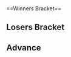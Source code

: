 {{DISPLAYTITLE:MLG Chicago 2006: Open Bracket}}{{SetGame|melee}}
{{tabs static
|name1=Overview
|link1=MLG/2006/Chicago
|name2=Open Bracket
|link2=MLG/2006/Chicago/Open Bracket
|name3=Singles Bracket
|link3=MLG/2006/Chicago/Singles Bracket
|name4=Doubles Bracket
|link4=MLG/2006/Chicago/Doubles Bracket
|This=2
}}<br/>
==Winners Bracket==
{{64SEBracket
|r1m1p1=Azen |r1m1p1flag=us |r1m1p1score={{win}} |r1m1win=1
|r1m1p2=Bye |r1m1p2flag= |r1m1p2score=
|r1m2p1=Mason |r1m2p1flag= |r1m2p1score=0 |r1m2win=2
|r1m2p2=DoH |r1m2p2flag=us |r1m2p2score=2
|r1m3p1=Iggy |r1m3p1flag=us |r1m3p1score=2 |r1m3win=1
|r1m3p2=No Hope |r1m3p2flag= |r1m3p2score=0
|r1m4p1=Joshu |r1m4p1flag=us |r1m4p1score={{win}} |r1m4win=1
|r1m4p2=Bye |r1m4p2flag= |r1m4p2score=
|r1m5p1=IK_GOST |r1m5p1flag=us |r1m5p1score={{win}} |r1m5win=1
|r1m5p2=Bye |r1m5p2flag= |r1m5p2score=
|r1m6p1=Only1z |r1m6p1flag= |r1m6p1score=0 |r1m6win=2
|r1m6p2=Watty |r1m6p2flag= |r1m6p2score=2
|r1m7p1=Nick B |r1m7p1flag= |r1m7p1score=2 |r1m7win=1
|r1m7p2=Jloc09 |r1m7p2flag= |r1m7p2score=0
|r1m8p1=Zulu |r1m8p1flag= |r1m8p1score={{win}} |r1m8win=1
|r1m8p2=Bye |r1m8p2flag= |r1m8p2score=

|r1m9p1=Zanguzen |r1m9p1flag=us |r1m9p1score={{win}} |r1m9win=1
|r1m9p2=Bye |r1m9p2flag= |r1m9p2score=
|r1m10p1=Jesi |r1m10p1flag= |r1m10p1score=1 |r1m10win=2
|r1m10p2=Aob |r1m10p2flag= |r1m10p2score=2
|r1m11p1=Ike |r1m11p1flag= |r1m11p1score=0 |r1m11win=2
|r1m11p2=Snap Pop |r1m11p2flag= |r1m11p2score=2
|r1m12p1=Drephen |r1m12p1flag=us |r1m12p1score={{win}} |r1m12win=1
|r1m12p2=Bye |r1m12p2flag= |r1m12p2score=
|r1m13p1=Kishsquared |r1m13p1flag=us |r1m13p1score={{win}} |r1m13win=1
|r1m13p2=Bye |r1m13p2flag= |r1m13p2score=
|r1m14p1=Tdaddy |r1m14p1flag= |r1m14p1score=0 |r1m14win=2
|r1m14p2=Mathos |r1m14p2flag=us |r1m14p2score=2
|r1m15p1=Jazzness |r1m15p1flag= |r1m15p1score={{win}} |r1m15win=1
|r1m15p2=Crashman |r1m15p2flag= |r1m15p2score=
|r1m16p1=Chillin |r1m16p1flag=us |r1m16p1score={{win}} |r1m16win=1
|r1m16p2=Bye |r1m16p2flag= |r1m16p2score=

|r1m17p1=Tapion |r1m17p1flag=us |r1m17p1score={{win}} |r1m17win=1
|r1m17p2=Bye |r1m17p2flag= |r1m17p2score=
|r1m18p1=C_Tips |r1m18p1flag= |r1m18p1score=0 |r1m18win=2
|r1m18p2=BBBD |r1m18p2flag= |r1m18p2score=2
|r1m19p1=Dr. Z |r1m19p1flag=us |r1m19p1score=2 |r1m19win=1
|r1m19p2=Mendoza |r1m19p2flag= |r1m19p2score=0
|r1m20p1=Joe Bushman |r1m20p1flag=us |r1m20p1score={{win}} |r1m20win=1
|r1m20p2=Bye |r1m20p2flag= |r1m20p2score=
|r1m21p1=Pete Chen |r1m21p1flag=us |r1m21p1score={{win}} |r1m21win=1
|r1m21p2=Bye |r1m21p2flag= |r1m21p2score=
|r1m22p1=Pimp_666 |r1m22p1flag= |r1m22p1score=0 |r1m22win=2
|r1m22p2=The Doug |r1m22p2flag=us |r1m22p2score=2
|r1m23p1=dmac |r1m23p1flag=us |r1m23p1score=2 |r1m23win=1
|r1m23p2=ZigZag |r1m23p2flag= |r1m23p2score=0
|r1m24p1=Jiano |r1m24p1flag=us |r1m24p1score={{win}} |r1m24win=1
|r1m24p2=Bye |r1m24p2flag= |r1m24p2score=

|r1m25p1=Leprechaun |r1m25p1flag=us |r1m25p1score={{win}} |r1m25win=1
|r1m25p2=Bye |r1m25p2flag= |r1m25p2score=
|r1m26p1=JesusOmega |r1m26p1flag= |r1m26p1score=0 |r1m26win=2
|r1m26p2=Kaiser GL |r1m26p2flag=us |r1m26p2score=2
|r1m27p1=Helios |r1m27p1flag=se |r1m27p1score=2 |r1m27win=1
|r1m27p2=ViperBoy |r1m27p2flag=us |r1m27p2score=0
|r1m28p1=Darkrain |r1m28p1flag=us |r1m28p1score={{win}} |r1m28win=1
|r1m28p2=Bye |r1m28p2flag= |r1m28p2score=
|r1m29p1=Kishprime |r1m29p1flag=us |r1m29p1score={{win}} |r1m29win=1
|r1m29p2=Bye |r1m29p2flag= |r1m29p2score=
|r1m30p1=TRE1 |r1m30p1flag= |r1m30p1score=0 |r1m30win=2
|r1m30p2=Trail |r1m30p2flag=us |r1m30p2score=2
|r1m31p1=Spaddis |r1m31p1flag= |r1m31p1score=0 |r1m31win=2
|r1m31p2=RaycHUN1 |r1m31p2flag= |r1m31p2score=2
|r1m32p1=Doraki |r1m32p1flag=fr |r1m32p1score={{win}} |r1m32win=1
|r1m32p2=Bye |r1m32p2flag= |r1m32p2score=

|r2m1p1=Azen |r2m1p1flag=us |r2m1p1score=2 |r2m1win=1
|r2m1p2=DoH |r2m1p2flag=us |r2m1p2score=0
|r2m2p1=Iggy |r2m2p1flag=us |r2m2p1score=2 |r2m2win=1
|r2m2p2=Joshu |r2m2p2flag=us |r2m2p2score=0
|r2m3p1=IK_GOST |r2m3p1flag=us |r2m3p1score=2 |r2m3win=1
|r2m3p2=Watty |r2m3p2flag= |r2m3p2score=1
|r2m4p1=Nick B |r2m4p1flag= |r2m4p1score=0 |r2m4win=2
|r2m4p2=Zulu |r2m4p2flag= |r2m4p2score=2
|r2m5p1=Zanguzen |r2m5p1flag=us |r2m5p1score=2 |r2m5win=1
|r2m5p2=Aob |r2m5p2flag= |r2m5p2score=0
|r2m6p1=Snap Pop |r2m6p1flag= |r2m6p1score=0 |r2m6win=2
|r2m6p2=Drephen |r2m6p2flag=us |r2m6p2score=2
|r2m7p1=Kishsquared |r2m7p1flag=us |r2m7p1score=1 |r2m7win=2
|r2m7p2=Mathos |r2m7p2flag=us |r2m7p2score=2
|r2m8p1=Jazzness |r2m8p1flag= |r2m8p1score=0 |r2m8win=2
|r2m8p2=Chillin |r2m8p2flag=us |r2m8p2score=2
|r2m9p1=Tapion |r2m9p1flag=us |r2m9p1score=2 |r2m9win=1
|r2m9p2=BBBD |r2m9p2flag= |r2m9p2score=0
|r2m10p1=Dr. Z |r2m10p1flag=us |r2m10p1score=0 |r2m10win=2
|r2m10p2=Joe Bushman |r2m10p2flag=us |r2m10p2score=2
|r2m11p1=Pete Chen |r2m11p1flag=us |r2m11p1score=0 |r2m11win=2
|r2m11p2=The Doug |r2m11p2flag=us |r2m11p2score=2
|r2m12p1=dmac |r2m12p1flag=us |r2m12p1score=0 |r2m12win=2
|r2m12p2=Jiano |r2m12p2flag=us |r2m12p2score=2
|r2m13p1=Leprechaun |r2m13p1flag=us |r2m13p1score=0 |r2m13win=2
|r2m13p2=Kaiser GL |r2m13p2flag=us |r2m13p2score=2
|r2m14p1=Helios |r2m14p1flag=se |r2m14p1score=1 |r2m14win=2
|r2m14p2=Darkrain |r2m14p2flag=us |r2m14p2score=2
|r2m15p1=Kishprime |r2m15p1flag=us |r2m15p1score=1 |r2m15win=2
|r2m15p2=Trail |r2m15p2flag=us |r2m15p2score=2
|r2m16p1=RaycHUN1 |r2m16p1flag= |r2m16p1score=0 |r2m16win=2
|r2m16p2=Doraki |r2m16p2flag=fr |r2m16p2score=2

|r3m1p1=Azen |r3m1p1flag=us |r3m1p1score=2 |r3m1win=1
|r3m1p2=Iggy |r3m1p2flag=us |r3m1p2score=1
|r3m2p1=IK_GOST |r3m2p1flag=us |r3m2p1score=0 |r3m2win=2
|r3m2p2=Zulu |r3m2p2flag= |r3m2p2score=2
|r3m3p1=Zanguzen |r3m3p1flag=us |r3m3p1score=2 |r3m3win=1
|r3m3p2=Drephen |r3m3p2flag=us |r3m3p2score=1
|r3m4p1=Mathos |r3m4p1flag=us |r3m4p1score=0 |r3m4win=2
|r3m4p2=Chillin |r3m4p2flag=us |r3m4p2score=2
|r3m5p1=Tapion |r3m5p1flag=us |r3m5p1score=2 |r3m5win=1
|r3m5p2=Joe Bushman |r3m5p2flag=us |r3m5p2score=1
|r3m6p1=The Doug |r3m6p1flag=us |r3m6p1score=2 |r3m6win=1
|r3m6p2=Jiano |r3m6p2flag=us |r3m6p2score=1
|r3m7p1=Kaiser GL |r3m7p1flag=us |r3m7p1score=1 |r3m7win=2
|r3m7p2=Darkrain |r3m7p2flag=us |r3m7p2score=2
|r3m8p1=Trail |r3m8p1flag=us |r3m8p1score=2 |r3m8win=1
|r3m8p2=Doraki |r3m8p2flag=fr |r3m8p2score=1

|r4m1p1=Azen |r4m1p1flag=us |r4m1p1score=2 |r4m1win=1
|r4m1p2=Zulu |r4m1p2flag= |r4m1p2score=0
|r4m2p1=Zanguzen |r4m2p1flag=us |r4m2p1score=0 |r4m2win=2
|r4m2p2=Chillin |r4m2p2flag=us |r4m2p2score=2
|r4m3p1=Tapion |r4m3p1flag=us |r4m3p1score=1 |r4m3win=2
|r4m3p2=The Doug |r4m3p2flag=us |r4m3p2score=2
|r4m4p1=Darkrain |r4m4p1flag=us |r4m4p1score=2 |r4m4win=1
|r4m4p2=Trail |r4m4p2flag=us |r4m4p2score=0

|r5m1p1=Azen |r5m1p1flag=us |r5m1p1score=2 |r5m1win=1
|r5m1p2=Chillin |r5m1p2flag=us |r5m1p2score=0
|r5m2p1=The Doug |r5m2p1flag=us |r5m2p1score=1 |r5m2win=2
|r5m2p2=Darkrain |r5m2p2flag=us |r5m2p2score=2

|r6m1p1=Azen |r6m1p1flag=us |r6m1p1score=2 |r6m1win=1
|r6m1p2=Darkrain |r6m1p2flag=us |r6m1p2score=0
}}
==Losers Bracket==
{{48DELBracketSmwA
|tourneylink=MLG/2006/Chicago
|tourneyname=MLG Chicago 2006
|l1placement=49-64
|l2placement=41-48
|l3placement=33-40
|l4placement=
|l5placement=
|l6placement=
|l7placement=

|l1m1p1=Mason |l1m1p1flag= |l1m1p1score=1 |l1m1win=2
|l1m1p2=RaycHUN1 |l1m1p2flag= |l1m1p2score=2
|l1m2p1=No Hope |l1m2p1flag= |l1m2p1score=0 |l1m2win=2
|l1m2p2=Kishprime |l1m2p2flag=us |l1m2p2score=2
|l1m3p1=Only1z |l1m3p1flag= |l1m3p1score=0 |l1m3win=2
|l1m3p2=Helios |l1m3p2flag=se |l1m3p2score=2
|l1m4p1=Jloc09 |l1m4p1flag= |l1m4p1score= |l1m4win=2
|l1m4p2=Leprechaun |l1m4p2flag=us |l1m4p2score={{win}}
|l1m5p1=Jesi |l1m5p1flag= |l1m5p1score=0 |l1m5win=2
|l1m5p2=dmac |l1m5p2flag=us |l1m5p2score=2
|l1m6p1=Ike |l1m6p1flag= |l1m6p1score=0 |l1m6win=2
|l1m6p2=Pete Chen |l1m6p2flag=us |l1m6p2score=2
|l1m7p1=Tdaddy |l1m7p1flag= |l1m7p1score=0 |l1m7win=2
|l1m7p2=Dr. Z |l1m7p2flag=us |l1m7p2score=2
|l1m8p1=Crashman |l1m8p1flag= |l1m8p1score={{win}} |l1m8win=1
|l1m8p2=BBBD |l1m8p2flag= |l1m8p2score=
|l1m9p1=C_Tips |l1m9p1flag= |l1m9p1score=0 |l1m9win=2
|l1m9p2=Jazzness |l1m9p2flag= |l1m9p2score=2
|l1m10p1=Mendoza |l1m10p1flag= |l1m10p1score= |l1m10win=2
|l1m10p2=Kishsquared |l1m10p2flag=us |l1m10p2score={{win}}
|l1m11p1=Pimp_666 |l1m11p1flag= |l1m11p1score=1 |l1m11win=2
|l1m11p2=Snap Pop |l1m11p2flag= |l1m11p2score=2
|l1m12p1=ZigZag |l1m12p1flag= |l1m12p1score=1 |l1m12win=2
|l1m12p2=Aob |l1m12p2flag= |l1m12p2score=2
|l1m13p1=JesusOmega |l1m13p1flag= |l1m13p1score=0 |l1m13win=2
|l1m13p2=Nick B |l1m13p2flag= |l1m13p2score=2
|l1m14p1=ViperBoy |l1m14p1flag=us |l1m14p1score=2 |l1m14win=1
|l1m14p2=Watty |l1m14p2flag= |l1m14p2score=1
|l1m15p1=TRE1 |l1m15p1flag= |l1m15p1score=0 |l1m15win=2
|l1m15p2=Joshu |l1m15p2flag=us |l1m15p2score=2
|l1m16p1=Spaddis |l1m16p1flag= |l1m16p1score=0 |l1m16win=2
|l1m16p2=DoH |l1m16p2flag=us |l1m16p2score=2

|l2m1p1=RaycHUN1 |l2m1p1flag= |l2m1p1score=0 |l2m1win=2
|l2m1p2=Kishprime |l2m1p2flag=us |l2m1p2score=2
|l2m2p1=Helios |l2m2p1flag=se |l2m2p1score= |l2m2win=2
|l2m2p2=Leprechaun |l2m2p2flag=us |l2m2p2score={{win}}
|l2m3p1=dmac |l2m3p1flag=us |l2m3p1score=2 |l2m3win=1
|l2m3p2=Pete Chen |l2m3p2flag=us |l2m3p2score=0
|l2m4p1=Dr. Z |l2m4p1flag=us |l2m4p1score= |l2m4win=2
|l2m4p2=Crashman |l2m4p2flag= |l2m4p2score={{win}}
|l2m5p1=Jazzness |l2m5p1flag= |l2m5p1score= |l2m5win=2
|l2m5p2=Kishsquared |l2m5p2flag=us |l2m5p2score={{win}}
|l2m6p1=Snap Pop |l2m6p1flag= |l2m6p1score=0 |l2m6win=2
|l2m6p2=Aob |l2m6p2flag= |l2m6p2score=2
|l2m7p1=Nick B |l2m7p1flag= |l2m7p1score=1 |l2m7win=2
|l2m7p2=ViperBoy |l2m7p2flag=us |l2m7p2score=2
|l2m8p1=Joshu |l2m8p1flag=us |l2m8p1score=2 |l2m8win=1
|l2m8p2=DoH |l2m8p2flag=us |l2m8p2score=0
 
|l3m1p1=Iggy |l3m1p1flag=us |l3m1p1score=1 |l3m1win=2
|l3m1p2=Kishprime |l3m1p2flag=us |l3m1p2score=2
|l3m2p1=IK_GOST |l3m2p1flag=us |l3m2p1score=2 |l3m2win=1
|l3m2p2=Leprechaun |l3m2p2flag=us |l3m2p2score=1
|l3m3p1=Drephen |l3m3p1flag=us |l3m3p1score=0 |l3m3win=2
|l3m3p2=dmac |l3m3p2flag=us |l3m3p2score=2
|l3m4p1=Mathos |l3m4p1flag=us |l3m4p1score=2 |l3m4win=1
|l3m4p2=Crashman |l3m4p2flag= |l3m4p2score=0
|l3m5p1=Joe Bushman |l3m5p1flag=us |l3m5p1score=2 |l3m5win=1
|l3m5p2=Kishsquared |l3m5p2flag=us |l3m5p2score=1
|l3m6p1=Jiano |l3m6p1flag=us |l3m6p1score=2 |l3m6win=1
|l3m6p2=Aob |l3m6p2flag= |l3m6p2score=0
|l3m7p1=Kaiser GL |l3m7p1flag=us |l3m7p1score=2 |l3m7win=1
|l3m7p2=ViperBoy |l3m7p2flag=us |l3m7p2score=0
|l3m8p1=Doraki |l3m8p1flag=fr |l3m8p1score=2 |l3m8win=1
|l3m8p2=Joshu |l3m8p2flag=us |l3m8p2score=1

|l4m1p1=Kishprime |l4m1p1flag=us |l4m1p1score=2 |l4m1win=1
|l4m1p2=IK_GOST |l4m1p2flag=us |l4m1p2score=0
|l4m2p1=dmac |l4m2p1flag=us |l4m2p1score=0 |l4m2win=2
|l4m2p2=Mathos |l4m2p2flag=us |l4m2p2score=2
|l4m3p1=Joe Bushman |l4m3p1flag=us |l4m3p1score=2 |l4m3win=1
|l4m3p2=Jiano |l4m3p2flag=us |l4m3p2score=1
|l4m4p1=Kaiser GL |l4m4p1flag=us |l4m4p1score=0 |l4m4win=2
|l4m4p2=Doraki |l4m4p2flag=fr |l4m4p2score=2

|l5m1p1=Trail |l5m1p1flag=us |l5m1p1score=0 |l5m1win=2
|l5m1p2=Kishprime |l5m1p2flag=us |l5m1p2score=2
|l5m2p1=Tapion |l5m2p1flag=us |l5m2p1score=0 |l5m2win=2
|l5m2p2=Mathos |l5m2p2flag=us |l5m2p2score=2
|l5m3p1=Zanguzen |l5m3p1flag=us |l5m3p1score=1 |l5m3win=2
|l5m3p2=Joe Bushman |l5m3p2flag=us |l5m3p2score=2
|l5m4p1=Zulu |l5m4p1flag= |l5m4p1score=2 |l5m4win=1
|l5m4p2=Doraki |l5m4p2flag=fr |l5m4p2score=0

|l6m1p1=Kishprime |l6m1p1flag=us |l6m1p1score=1 |l6m1win=2
|l6m1p2=Mathos |l6m1p2flag=us |l6m1p2score=2
|l6m2p1=Joe Bushman |l6m2p1flag=us |l6m2p1score= |l6m2win=
|l6m2p2=Zulu |l6m2p2flag= |l6m2p2score=

|l7m1p1=Chillin |l7m1p1flag=us |l7m1p1score= |l7m1win=
|l7m1p2=Mathos |l7m1p2flag=us |l7m1p2score=
|l7m2p1=The Doug |l7m2p1flag=us |l7m2p1score= |l7m2win=
|l7m2p2= |l7m2p2flag= |l7m2p2score=
}}

==Advance==
{{GroupTableStart| Advance to Championship Bracket |width=300px}}
{{GroupTableSlot|flag=us|Azen|place=|bg=up|go={{advance|MLG/2006/Chicago/Singles Bracket}}}}
{{GroupTableSlot|flag=us|Darkrain|place=|bg=up|go={{advance|MLG/2006/Chicago/Singles Bracket}}}}
{{GroupTableSlot|flag=us|Chillin|place=|bg=up|go={{advance|MLG/2006/Chicago/Singles Bracket}}}}
{{GroupTableSlot|flag=us|Mathos|place=|bg=up|go={{advance|MLG/2006/Chicago/Singles Bracket}}}}
{{GroupTableSlot|flag=us|The Doug|place=|bg=up|go={{advance|MLG/2006/Chicago/Singles Bracket}}}}
{{GroupTableSlot|flag=us|Kishprime|place=|bg=up|go={{advance|MLG/2006/Chicago/Singles Bracket}}}}
{{GroupTableSlot|flag=us|Joe Bushman|place=|bg=up|go={{advance|MLG/2006/Chicago/Singles Bracket}}}}
{{GroupTableSlot|flag=|Zulu|place=|bg=up|go={{advance|MLG/2006/Chicago/Singles Bracket}}}}
{{GroupTableSlot|flag=us|Trail|place=|bg=up|go={{advance|MLG/2006/Chicago/Singles Bracket}}}}
{{GroupTableSlot|flag=us|Tapion|place=|bg=up|go={{advance|MLG/2006/Chicago/Singles Bracket}}}}
{{GroupTableSlot|flag=us|Zanguzen|place=|bg=up|go={{advance|MLG/2006/Chicago/Singles Bracket}}}}
{{GroupTableSlot|flag=fr|Doraki|place=|bg=up|go={{advance|MLG/2006/Chicago/Singles Bracket}}}}
{{GroupTableSlot|flag=us|IK_GOST|place=|bg=up|go={{advance|MLG/2006/Chicago/Singles Bracket}}}}
{{GroupTableSlot|flag=us|dmac|place=|bg=up|go={{advance|MLG/2006/Chicago/Singles Bracket}}}}
{{GroupTableSlot|flag=us|Jiano|place=|bg=up|go={{advance|MLG/2006/Chicago/Singles Bracket}}}}
{{GroupTableSlot|flag=us|Kaiser GL|place=|bg=up|go={{advance|MLG/2006/Chicago/Singles Bracket}}}}
{{GroupTableEnd}}
